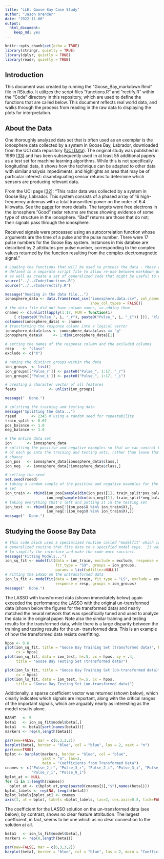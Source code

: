 ```yaml
---
title: "LLE: Goose Bay Case Study"
author: "Jason Orender"
date: "2022-11-06"
output: 
  html_document: 
    keep_md: yes
---
```


```r
knitr::opts_chunk$set(echo = TRUE)
library(stringr, quietly = TRUE)
library(dplyr, quietly = TRUE)
library(readr, quietly = TRUE)
```
## Introduction

This document was created by running the "Goose_Bay_markdown.Rmd" file in
RStudio. It utilizes the script files "functions.R" and "rectify.R" within the
"Code" directory in this repository, which are used to define the functions that
are called below.  This document reflects real world data, and walks through
the process from reading in the raw data to displaying the plots for
interpretation.

## About the Data

One thoroughly analyzed data set that is often used as an exemplar is the
ionosphere data collected by a system in Goose Bay, Labrador, downloaded from
the UCI data repository (<a href="http://archive.ics.uci.edu/ml/datasets/Ionosphere">UCI Data</a>). The original study was published in 1989 [<a href="https://www.jhuapl.edu/Content/techdigest/pdf/V10-N03/10-03-Sigillito_Class.pdf">33</a>] and has been subsequently used in at least 55 additional papers as a test set
for machine learning algorithms.  While this is not specifically longitudinal
data, it shows how the technique can be adapted to other data with similar
analysis impediments, and highlights an area that may be of particular interest:
disambiguating sensor returns to determine which sensors are producing relevant
data.

From the UCI page [<a href="http://archive.ics.uci.edu/ml/index.php">32</a>]:
"This radar data was collected by a system in Goose Bay, Labrador. This system
consists of a phased array of 16 high-frequency antennas with a total
transmitted power on the order of 6.4 kilowatts. See the <a href="https://www.jhuapl.edu/Content/techdigest/pdf/V10-N03/10-03-Sigillito_Class.pdf">paper</a> for more details. The targets were free electrons in the
ionosphere. "Good" radar returns are those showing evidence of some type of
structure in the ionosphere. "Bad" returns are those that do not; their signals
pass through the ionosphere.

Received signals were processed using an autocorrelation function whose
arguments are the time of a pulse and the pulse number. There were 17 pulse
numbers for the Goose Bay system. Instances in this databse are described by 2
attributes per pulse number, corresponding to the complex values returned by the
function resulting from the complex electromagnetic signal."

```r
# Loading the functions that will be used to process the data - these are
# defined in a separate script file to allow re-use between markdown documents
# as well as create a set of generalized code that might be useful to others.
source("../../Code/functions.R")
source("../../Code/rectify.R")
```

```r
message("Reading in the data file...")
ionosphere_data <- data.frame(read_csv("ionosphere.data.csv", col_names = FALSE,
                                       show_col_types = FALSE))
# the data file did not have column names, so adding them
cnames <- c(unlist(lapply(1:17, FUN = function(i)
    { c(paste0("Pulse_", i, "_r"), paste0("Pulse_", i, "_i")) })), "class")
colnames(ionosphere_data) <- cnames
# transforming the response column into a logical vector
ionosphere_data$class <- ionosphere_data$class == "g"
ionosphere_data$X     <- 1:dim(ionosphere_data)[1]

# setting the names of the response column and the excluded columns
resp    <- "class"
exclude <- c("X")

# naming the distinct groups within the data
ion_groups  <- list()
ion_groups[['Pulse_r']] <- paste0("Pulse_", 1:17, "_r")
ion_groups[['Pulse_i']] <- paste0("Pulse_", 1:17, "_i")

# creating a character vector of all features
feats               <- unlist(ion_groups)

message("  Done.")

# splitting the training and testing data
message("Splitting the data...")
rseed       <- 2345 # using a random seed for repeatability
train_split <- 0.67
pos_balance <- 1.0
neg_balance <- 1.0

# the entire data set
ion       <- ionosphere_data
# splitting the positive and negative examples so that we can control how many
# of each go into the training and testing sets, rather than leave that to
# chance
ion_pos   <- ionosphere_data[ionosphere_data$class,]
ion_neg   <- ionosphere_data[!ionosphere_data$class,]

# setting the seed
set.seed(rseed)
# taking a random sample of the positive and negative examples for the training
# set
ion_train <- rbind(ion_pos[sample(dim(ion_pos)[1], train_split*pos_balance*dim(ion_pos)[1]),],
                   ion_neg[sample(dim(ion_neg)[1], train_split*neg_balance*dim(ion_neg)[1]),])
# taking everything that's left and putting it in the testing set
ion_test  <- rbind(ion_pos[!(ion_pos$X %in% ion_train$X),],
                   ion_neg[!(ion_neg$X %in% ion_train$X),])
message("  Done.")
```

## Studying the Goose Bay Data

```r
# This code block uses a specialized routine called "modelfit" which is a
# generalized routine that fits data to a specified model type.  It was made
# to simplify the interface and make the code more succinct.
message("Fitting Models...")
ion_sq_fit <- modelfit(data = ion_train, exclude = exclude, response = resp,
                       fit_type = "SQ", groups = ion_groups,
                       params = list(sdfilter=NULL))
# Fitting the LASSO on the untransformed data
ion_ls_fit <- modelfit(data = ion_train, fit_type = "LS", exclude = exclude,
                       response = resp, groups = ion_groups)
message("  Done.")
```
The LASSO with transformed data (shown immediately below) again exceeded the
performance the LASSO with the original un-transformed data (shown below the
figures for the transformed data) and nearly matched the neural network that was
specifically tuned and used to analyze the data in the original paper.  Note
also the similar training and testing results for the transformed data, while
there is a large disparity between the training and testing results for the un-
transformed data.  This is an example of how the transformed data resists
overfitting.

```r
hpos <- 0.6
plot(ion_sq_fit, title = "Goose Bay Training Set (transformed data)", h=.5,
     cx = hpos)
plot(ion_sq_fit, data = ion_test, h=.5, cx = hpos, cy = .4,
     title = "Goose Bay Testing Set (transformed data)")
```

```r
plot(ion_ls_fit, title = "Goose Bay Training Set (un-transformed data)", h=.5,
     cx = hpos)
plot(ion_ls_fit, data = ion_test, h=.5, cx = hpos,
     title = "Goose Bay Testing Set (un-transformed data)")
```

Additionally, a sparse coefficient vector was returned (shown below), which
clearly indicates which signals are important, along with the critical ranges of
the important signals, which are arguably nearly as interesting as the model
results alone.

```r
BARHT   <- 5
beta1   <- ion_sq_fit$model$beta[,]
beta1   <- beta1[sort(names(beta1))]
markers <- rep(0,length(beta1))

par(new=FALSE, mar = c(6,3,3,2))
barplot(beta1, border = "blue", col = "blue", las = 2, xaxt = "n")
par(new=TRUE)
bplot <- barplot(markers, border = "blue", col = "blue",
                 yaxt = "n", las=2,
                 main = "Coefficients from Transformed Data")
cnames <- c("Pulse_2_r", "Pulse_3_r", "Pulse_2_i", "Pulse_3_i", "Pulse_4_i",
            "Pulse_7_i", "Pulse_9_i")
bplot_at <- NULL
for (i in 1:length(cnames))
  bplot_at <- c(bplot_at,grep(paste0(cnames[i],"$"),names(beta1)))
bplot_labels <- rep(NA, length(beta1))
bplot_labels[bplot_at] <- cnames
axis(1, at = bplot, labels =bplot_labels, las=2, cex.axis=0.8, tick=FALSE)

```

The coefficient for the LASSO solution on the un-transformed data (see below),
by contrast, shows no clear feature attribution.  The largest coefficient, in
fact, seems to be one which as no clear connection to the solution at all.

```r
beta1   <- ion_ls_fit$model$beta[,]
markers <- rep(0,length(beta1))

par(new=FALSE, mar = c(6,3,3,2))
barplot(beta1, border = "blue", col = "blue", las = 2, main = "Coefficients from Un-Transformed Data")
```

